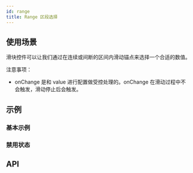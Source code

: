 ```yaml
---
id: range
title: Range 区段选择
---
```



## 使用场景

滑块控件可以让我们通过在连续或间断的区间内滑动锚点来选择一个合适的数值。

注意事项：

- onChange 是和 value 进行配置做受控处理的。onChange 在滑动过程中不会触发，滑动停止后会触发。

## 示例

### 基本示例

<Story fn={stories.Basic} />

### 禁用状态

<Story fn={stories.Disabled} />

## API

<PropsTable component={Range} />
